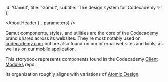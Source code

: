 

  id: 'Gamut',
  title: 'Gamut',
  subtitle:
    'The design system for Codecademy ✨',
};

<Meta title="Gamut" />

<AboutHeader {...parameters} />


Gamut components, styles, and utilities are the core of the Codecademy brand shared across its websites.
They're most notably used on [codecademy.com](https://codecademy.com) but are also found on our internal websites and tools, as well as on our mobile application.

This storybook represents components found in the Codecademy [Client Modules](https://github.com/Codecademy/gamut) repo.

Its organization roughly aligns with variations of [Atomic Design](https://bradfrost.com/blog/post/atomic-web-design/).
